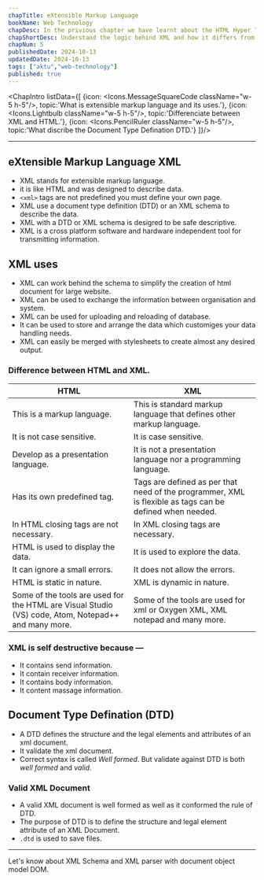 ```yaml
---
chapTitle: eXtensible Markup Language
bookName: Web Technology
chapDesc: In the privious chapter we have learnt about the HTML Hyper Text Markup Language, its tags and the basic structure of html.
chapShortDesc: Understand the logic behind XML and how it differs from HTML.
chapNum: 5
publishedDate: 2024-10-13
updatedDate: 2024-10-13
tags: ["aktu","web-technology"]
published: true
---
```


<ChapIntro listData={[
  {icon: <Icons.MessageSquareCode className="w-5 h-5"/>, topic:'What is extensible markup language and its uses.'},
  {icon: <Icons.Lightbulb className="w-5 h-5"/>, topic:'Differenciate between XML and HTML.'},
  {icon: <Icons.PencilRuler className="w-5 h-5"/>, topic:'What discribe the Document Type Defination DTD.'}
]}/>

---
## eXtensible Markup Language XML
- XML stands for extensible markup language.
- it is like HTML and was designed to describe data.
- ```<xml>``` tags are not predefined you must define your own page.
- XML use a document type definition (DTD) or an XML schema to describe the data.
- XML with a DTD or XML schema is desigred to be safe descriptive.
- XML is a cross platform software and hardware independent tool for transmitting information.

## XML uses
- XML can work behind the schema to simplify the creation of html document for large website.
- XML can be used to exchange the information between organisation and system.
- XML can be used for uploading and reloading of database.
- It can be used to store and arrange the data which customiges your data handling needs.
- XML can easily be merged with stylesheets to create almost any desired output.

### Difference between HTML and XML.
| HTML  | XML   |
| ----- | ----- |
| This is a markup language. | This is standard markup language that defines other markup language. |
| It is not case sensitive. | It is case sensitive. |
| Develop as a presentation language. | It is not a presentation language nor a programming language. |
| Has its own predefined tag. | Tags are defined as per that need of the programmer, XML is flexible as tags can be defined when needed. |
| In HTML closing tags are not necessary.| In XML closing tags are necessary. |
| HTML is used to display the data. | It is used to explore the data. |
| It can ignore a small errors. | It does not allow the errors. |
| HTML is static in nature. | XML is dynamic in nature. |
| Some of the tools are used for the HTML are Visual Studio (VS) code, Atom, Notepad++ and many more. | Some of the tools are used for xml or Oxygen XML, XML notepad and many more. |

### XML is self destructive because &mdash;
- It contains send information.
- It contain receiver information.
- It contains body information.
- It content massage information.

## Document Type Defination (DTD)
- A DTD defines the structure and the legal elements and attributes of an xml document.
- It validate the xml document.
- Correct syntax is called *Well formed*. But validate against DTD is both *well formed* and *valid*.

### Valid XML Document
- A valid XML document is well formed as well as it conformed the rule of DTD.
- The purpose of DTD is to define the structure and legal element attribute of an XML Document.
- ```.dtd``` is used to save files.


---

<NextUp nextChap="6" nextChapName="XML Schema & Object Model" nextChapLink="/web-technology/xml-schema"> Let's know about XML Schema and XML parser with document object model DOM.</NextUp>
